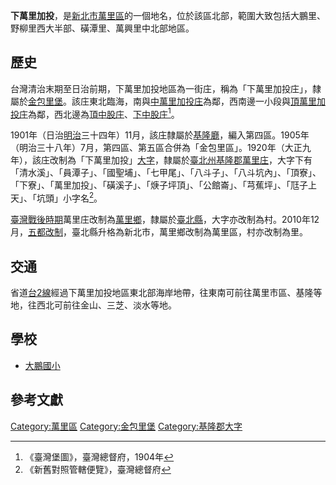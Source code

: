 {{noteTA
|1 = zh-cn:庄; zh-hk:庄; zh-tw:庄;
}}
'''下萬里加投'''，是[[新北市|新北市]][[萬里區|萬里區]]的一個地名，位於該區北部，範圍大致包括大鵬里、野柳里西大半部、磺潭里、萬興里中北部地區。

==歷史==
台灣清治末期至日治前期，下萬里加投地區為一街庄，稱為「下萬里加投庄」，隸屬於[[金包里堡|金包里堡]]。該庄東北臨海，南與[[中萬里加投庄|中萬里加投庄]]為鄰，西南邊一小段與[[頂萬里加投庄|頂萬里加投庄]]為鄰，西北邊為[[頂中股庄|頂中股庄]]、[[下中股庄|下中股庄]]<ref>《臺灣堡圖》，臺灣總督府，1904年</ref>。

1901年（日治[[明治|明治]]三十四年）11月，該庄隸屬於[[基隆廳|基隆廳]]，編入第四區。1905年（明治三十八年）7月，第四區、第五區合併為「金包里區」。1920年（大正九年），該庄改制為「下萬里加投」[[大字|大字]]，隸屬於[[臺北州|臺北州]][[基隆郡|基隆郡]][[萬里庄|萬里庄]]，大字下有「清水溪」、「員潭子」、「國聖埔」、「七甲尾」、「八斗子」、「八斗坑內」、「頂寮」、「下寮」、「萬里加投」、「磺溪子」、「焿子坪頂」、「公館崙」、「芎蕉坪」、「尫子上天」、「坑頭」小字名<ref>《新舊對照管轄便覽》，臺灣總督府</ref>。

[[臺灣戰後時期|臺灣戰後時期]]萬里庄改制為[[萬里區|萬里鄉]]，隸屬於[[臺北縣|臺北縣]]，大字亦改制為村。2010年12月，[[五都改制|五都改制]]，臺北縣升格為新北市，萬里鄉改制為萬里區，村亦改制為里。

==交通==
省道[[台2線|台2線]]經過下萬里加投地區東北部海岸地帶，往東南可前往萬里市區、基隆等地，往西北可前往金山、三芝、淡水等地。

==學校==
*[[大鵬國小|大鵬國小]]

==參考文獻==
{{reflist}}

{{基隆郡}}

[[Category:萬里區|Category:萬里區]]
[[Category:金包里堡|Category:金包里堡]]
[[Category:基隆郡大字|Category:基隆郡大字]]